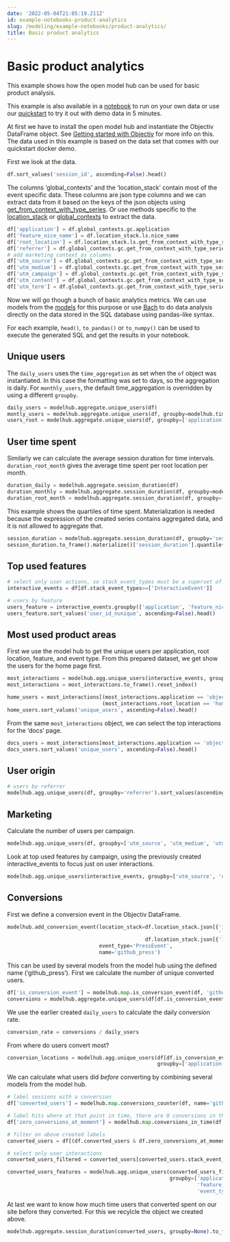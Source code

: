 ```yaml
---
date: '2022-05-04T21:05:19.211Z'
id: example-notebooks-product-analytics
slug: /modeling/example-notebooks/product-analytics/
title: Basic product analytics
---
```


# Basic product analytics

This example shows how the open model hub can be used for basic product analysis.

This example is also available in a [notebook](https://github.com/objectiv/objectiv-analytics/blob/main/notebooks/basic-analysis.ipynb)
to run on your own data or use our
[quickstart](https://objectiv.io/docs/home/quickstart-guide/) to try it out with demo data in 5 minutes.

At first we have to install the open model hub and instantiate the Objectiv DataFrame object. See
[Getting started with Objectiv](/modeling/example-notebooks/index.mdx) for more info on this. The data used in this example is
based on the data set that comes with our quickstart docker demo.

First we look at the data.

```python
df.sort_values('session_id', ascending=False).head()
```

The columns ‘global_contexts’ and the ‘location_stack’ contain most of the event specific data. These columns
are json type columns and we can extract data from it based on the keys of the json objects using
[get_from_context_with_type_series](/modeling/open-model-hub/api-reference/SeriesLocationStack/modelhub.SeriesLocationStack.objectiv.mdx). Or use methods
specific to the [location_stack](/modeling/example-notebooks/open-taxonomy.mdx) or [global_contexts](/modeling/example-notebooks/open-taxonomy.mdx) to
extract the data.

```python
df['application'] = df.global_contexts.gc.application
df['feature_nice_name'] = df.location_stack.ls.nice_name
df['root_location'] = df.location_stack.ls.get_from_context_with_type_series(type='RootLocationContext', key='id')
df['referrer'] = df.global_contexts.gc.get_from_context_with_type_series(type='HttpContext', key='referrer')
# add marketing context as columns
df['utm_source'] = df.global_contexts.gc.get_from_context_with_type_series(type='MarketingContext', key='source')
df['utm_medium'] = df.global_contexts.gc.get_from_context_with_type_series(type='MarketingContext', key='medium')
df['utm_campaign'] = df.global_contexts.gc.get_from_context_with_type_series(type='MarketingContext', key='campaign')
df['utm_content'] = df.global_contexts.gc.get_from_context_with_type_series(type='MarketingContext', key='content')
df['utm_term'] = df.global_contexts.gc.get_from_context_with_type_series(type='MarketingContext', key='term')
```

Now we will go though a bunch of basic analytics metrics. We can use models from the [models](/modeling/open-model-hub/models/index.mdx)
for this purpose or use [Bach](/modeling/bach/index.mdx) to do data analysis directly on the data stored in the SQL database using
pandas-like syntax.

For each example, `head()`, `to_pandas()` or `to_numpy()` can be used to execute the generated SQL and get
the results in your notebook.

## Unique users

The `daily_users` uses the `time_aggregation` as set when the `of` object was instantiated. In this case the
formatting was set to days, so the aggregation is daily. For `monthly_users`, the default time_aggregation is
overridden by using a different `groupby`.

```python
daily_users = modelhub.aggregate.unique_users(df)
montly_users = modelhub.aggregate.unique_users(df, groupby=modelhub.time_agg(df, 'YYYY-MM'))
users_root = modelhub.aggregate.unique_users(df, groupby=['application', 'root_location'])
```

## User time spent

Similarly we can calculate the average session duration for time intervals. `duration_root_month` gives the
average time spent per root location per month.

```python
duration_daily = modelhub.aggregate.session_duration(df)
duration_monthly = modelhub.aggregate.session_duration(df, groupby=modelhub.time_agg(df, 'YYYY-MM'))
duration_root_month = modelhub.aggregate.session_duration(df, groupby=['root_location', modelhub.time_agg(df, 'YYYY-MM')])
```

This example shows the quartiles of time spent. Materialization is needed because the expression of the
created series contains aggregated data, and it is not allowed to aggregate that.

```python
session_duration = modelhub.aggregate.session_duration(df, groupby='session_id', exclude_bounces=False)
session_duration.to_frame().materialize()['session_duration'].quantile(q=[0.25, 0.50, 0.75]).head()
```

## Top used features

```python
# select only user actions, so stack_event_types must be a superset of ['InteractiveEvent']
interactive_events = df[df.stack_event_types>=['InteractiveEvent']]

# users by feature
users_feature = interactive_events.groupby(['application', 'feature_nice_name', 'event_type']).agg({'user_id':'nunique'})
users_feature.sort_values('user_id_nunique', ascending=False).head()
```

## Most used product areas

First we use the model hub to get the unique users per application, root location, feature, and event type.
From this prepared dataset, we get show the users for the home page first.

```python
most_interactions = modelhub.agg.unique_users(interactive_events, groupby=['application','root_location','feature_nice_name', 'event_type'])
most_interactions = most_interactions.to_frame().reset_index()

home_users = most_interactions[(most_interactions.application == 'objectiv-website') &
                               (most_interactions.root_location == 'home')]
home_users.sort_values('unique_users', ascending=False).head()
```

From the same `most_interactions` object, we can select the top interactions for the ‘docs’ page.

```python
docs_users = most_interactions[most_interactions.application == 'objectiv-docs']
docs_users.sort_values('unique_users', ascending=False).head()
```

## User origin

```python
# users by referrer
modelhub.agg.unique_users(df, groupby='referrer').sort_values(ascending=False).head()
```

## Marketing

Calculate the number of users per campaign.

```python
modelhub.agg.unique_users(df, groupby=['utm_source', 'utm_medium', 'utm_campaign', 'utm_content', 'utm_term'])
```

Look at top used features by campaign, using the previously created interactive_events to focus just on user
interactions.

```python
modelhub.agg.unique_users(interactive_events, groupby=['utm_source', 'utm_term', 'feature_nice_name', 'event_type'])
```

## Conversions

First we define a conversion event in the Objectiv DataFrame.

```python
modelhub.add_conversion_event(location_stack=df.location_stack.json[{'id': 'objectiv-on-github',
                                                                     '_type': 'LinkContext'}:].fillna(
                                             df.location_stack.json[{'id': 'github', '_type': 'LinkContext'}:]),
                              event_type='PressEvent',
                              name='github_press')
```

This can be used by several models from the model hub using the defined name (‘github_press’). First we calculate
the number of unique converted users.

```python
df['is_conversion_event'] = modelhub.map.is_conversion_event(df, 'github_press')
conversions = modelhub.aggregate.unique_users(df[df.is_conversion_event])
```

We use the earlier created `daily_users` to calculate the daily conversion rate.

```python
conversion_rate = conversions / daily_users
```

From where do users convert most?

```python
conversion_locations = modelhub.agg.unique_users(df[df.is_conversion_event],
                                                 groupby=['application', 'feature_nice_name', 'event_type'])
```

We can calculate what users did _before_ converting by combining several models from the model hub.

```python
# label sessions with a conversion
df['converted_users'] = modelhub.map.conversions_counter(df, name='github_press')>=1

# label hits where at that point in time, there are 0 conversions in the session
df['zero_conversions_at_moment'] = modelhub.map.conversions_in_time(df, 'github_press')==0

# filter on above created labels
converted_users = df[(df.converted_users & df.zero_conversions_at_moment)]

# select only user interactions
converted_users_filtered = converted_users[converted_users.stack_event_types>=['InteractiveEvent']]

converted_users_features = modelhub.agg.unique_users(converted_users_filtered,
                                                     groupby=['application',
                                                              'feature_nice_name',
                                                              'event_type'])
```

At last we want to know how much time users that converted spent on our site before they converted. For this
we recylcle the object we created above.

```python
modelhub.aggregate.session_duration(converted_users, groupby=None).to_frame().head()
```
